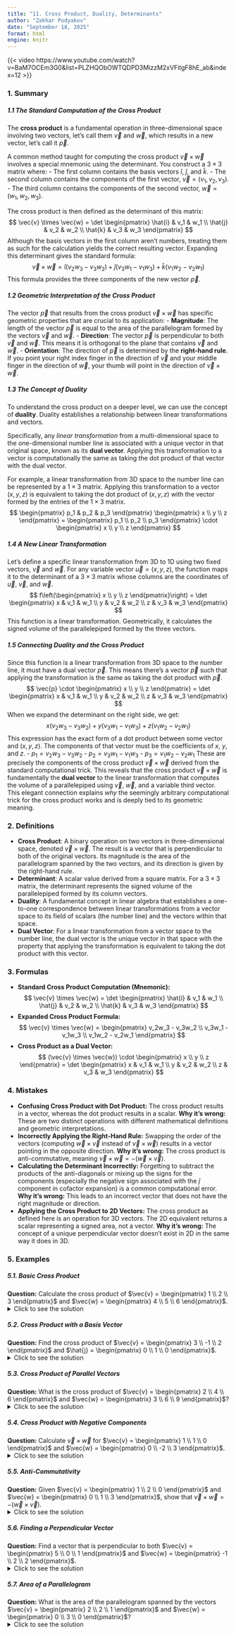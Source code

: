 ```yaml
---
title: "11. Cross Product, Duality, Determinants"
author: "Zakhar Podyakov"
date: "September 18, 2025"
format: html
engine: knitr
---
```


{{< video https://www.youtube.com/watch?v=BaM7OCEm3G0&list=PLZHQObOWTQDPD3MizzM2xVFitgF8hE_ab&index=12 >}}

<!-- [QUIZ]() | [FLASHCARDS]() -->

### **1. Summary**
##### **1.1 The Standard Computation of the Cross Product**
The **cross product** is a fundamental operation in three-dimensional space involving two vectors, let's call them $\vec{v}$ and $\vec{w}$, which results in a new vector, let's call it $\vec{p}$.

A common method taught for computing the cross product $\vec{v} \times \vec{w}$ involves a special mnemonic using the determinant. You construct a $3 \times 3$ matrix where:
- The first column contains the basis vectors $\hat{i}$, $\hat{j}$, and $\hat{k}$.
- The second column contains the components of the first vector, $\vec{v} = (v_1, v_2, v_3)$.
- The third column contains the components of the second vector, $\vec{w} = (w_1, w_2, w_3)$.

<!-- DIAGRAM HERE -->

The cross product is then defined as the determinant of this matrix:
$$
\vec{v} \times \vec{w} = \det \begin{pmatrix} \hat{i} & v_1 & w_1 \\ \hat{j} & v_2 & w_2 \\ \hat{k} & v_3 & w_3 \end{pmatrix}
$$
Although the basis vectors in the first column aren't numbers, treating them as such for the calculation yields the correct resulting vector. Expanding this determinant gives the standard formula:
$$
\vec{v} \times \vec{w} = \hat{i}(v_2w_3 - v_3w_2) + \hat{j}(v_3w_1 - v_1w_3) + \hat{k}(v_1w_2 - v_2w_1)
$$
This formula provides the three components of the new vector $\vec{p}$.

##### **1.2 Geometric Interpretation of the Cross Product**
The vector $\vec{p}$ that results from the cross product $\vec{v} \times \vec{w}$ has specific geometric properties that are crucial to its application:
- **Magnitude**: The length of the vector $\vec{p}$ is equal to the area of the parallelogram formed by the vectors $\vec{v}$ and $\vec{w}$.
- **Direction**: The vector $\vec{p}$ is perpendicular to both $\vec{v}$ and $\vec{w}$. This means it is orthogonal to the plane that contains $\vec{v}$ and $\vec{w}$.
- **Orientation**: The direction of $\vec{p}$ is determined by the **right-hand rule**. If you point your right index finger in the direction of $\vec{v}$ and your middle finger in the direction of $\vec{w}$, your thumb will point in the direction of $\vec{v} \times \vec{w}$.

<!-- DIAGRAM HERE -->

##### **1.3 The Concept of Duality**
To understand the cross product on a deeper level, we can use the concept of **duality**. Duality establishes a relationship between linear transformations and vectors.

Specifically, any *linear transformation* from a multi-dimensional space to the one-dimensional number line is associated with a unique vector in that original space, known as its **dual vector**. Applying this transformation to a vector is computationally the same as taking the dot product of that vector with the dual vector.

For example, a linear transformation from 3D space to the number line can be represented by a $1 \times 3$ matrix. Applying this transformation to a vector $(x, y, z)$ is equivalent to taking the dot product of $(x, y, z)$ with the vector formed by the entries of the $1 \times 3$ matrix.
$$
\begin{pmatrix} p_1 & p_2 & p_3 \end{pmatrix} \begin{pmatrix} x \\ y \\ z \end{pmatrix} = \begin{pmatrix} p_1 \\ p_2 \\ p_3 \end{pmatrix} \cdot \begin{pmatrix} x \\ y \\ z \end{pmatrix}
$$

##### **1.4 A New Linear Transformation**
Let's define a specific linear transformation from 3D to 1D using two fixed vectors, $\vec{v}$ and $\vec{w}$. For any variable vector $\vec{u} = (x, y, z)$, the function maps it to the determinant of a $3 \times 3$ matrix whose columns are the coordinates of $\vec{u}$, $\vec{v}$, and $\vec{w}$.
$$
f\left(\begin{pmatrix} x \\ y \\ z \end{pmatrix}\right) = \det \begin{pmatrix} x & v_1 & w_1 \\ y & v_2 & w_2 \\ z & v_3 & w_3 \end{pmatrix}
$$
This function is a linear transformation. Geometrically, it calculates the signed volume of the parallelepiped formed by the three vectors.

##### **1.5 Connecting Duality and the Cross Product**
Since this function is a linear transformation from 3D space to the number line, it must have a dual vector $\vec{p}$. This means there's a vector $\vec{p}$ such that applying the transformation is the same as taking the dot product with $\vec{p}$.
$$
\vec{p} \cdot \begin{pmatrix} x \\ y \\ z \end{pmatrix} = \det \begin{pmatrix} x & v_1 & w_1 \\ y & v_2 & w_2 \\ z & v_3 & w_3 \end{pmatrix}
$$
When we expand the determinant on the right side, we get:
$$
x(v_2w_3 - v_3w_2) + y(v_3w_1 - v_1w_3) + z(v_1w_2 - v_2w_1)
$$
This expression has the exact form of a dot product between some vector and $(x, y, z)$. The components of that vector must be the coefficients of $x$, $y$, and $z$.
- $p_1 = v_2w_3 - v_3w_2$
- $p_2 = v_3w_1 - v_1w_3$
- $p_3 = v_1w_2 - v_2w_1$
These are precisely the components of the cross product $\vec{v} \times \vec{w}$ derived from the standard computational trick. This reveals that the cross product $\vec{v} \times \vec{w}$ is fundamentally the **dual vector** to the linear transformation that computes the volume of a parallelepiped using $\vec{v}$, $\vec{w}$, and a variable third vector. This elegant connection explains *why* the seemingly arbitrary computational trick for the cross product works and is deeply tied to its geometric meaning.

### **2. Definitions**
* **Cross Product**: A binary operation on two vectors in three-dimensional space, denoted $\vec{v} \times \vec{w}$. The result is a vector that is perpendicular to both of the original vectors. Its magnitude is the area of the parallelogram spanned by the two vectors, and its direction is given by the right-hand rule.
* **Determinant**: A scalar value derived from a square matrix. For a $3 \times 3$ matrix, the determinant represents the signed volume of the parallelepiped formed by its column vectors.
* **Duality**: A fundamental concept in linear algebra that establishes a one-to-one correspondence between linear transformations from a vector space to its field of scalars (the number line) and the vectors within that space.
* **Dual Vector**: For a linear transformation from a vector space to the number line, the dual vector is the unique vector in that space with the property that applying the transformation is equivalent to taking the dot product with this vector.

### **3. Formulas**
* **Standard Cross Product Computation (Mnemonic):**
  $$
  \vec{v} \times \vec{w} = \det \begin{pmatrix} \hat{i} & v_1 & w_1 \\ \hat{j} & v_2 & w_2 \\ \hat{k} & v_3 & w_3 \end{pmatrix}
  $$
* **Expanded Cross Product Formula:**
  $$
  \vec{v} \times \vec{w} = \begin{pmatrix} v_2w_3 - v_3w_2 \\ v_3w_1 - v_1w_3 \\ v_1w_2 - v_2w_1 \end{pmatrix}
  $$
* **Cross Product as a Dual Vector:**
  $$
  (\vec{v} \times \vec{w}) \cdot \begin{pmatrix} x \\ y \\ z \end{pmatrix} = \det \begin{pmatrix} x & v_1 & w_1 \\ y & v_2 & w_2 \\ z & v_3 & w_3 \end{pmatrix}
  $$

### **4. Mistakes**
* **Confusing Cross Product with Dot Product:** The cross product results in a vector, whereas the dot product results in a scalar. **Why it's wrong:** These are two distinct operations with different mathematical definitions and geometric interpretations.
* **Incorrectly Applying the Right-Hand Rule:** Swapping the order of the vectors (computing $\vec{w} \times \vec{v}$ instead of $\vec{v} \times \vec{w}$) results in a vector pointing in the opposite direction. **Why it's wrong:** The cross product is anti-commutative, meaning $\vec{v} \times \vec{w} = -(\vec{w} \times \vec{v})$.
* **Calculating the Determinant Incorrectly:** Forgetting to subtract the products of the anti-diagonals or mixing up the signs for the components (especially the negative sign associated with the $\hat{j}$ component in cofactor expansion) is a common computational error. **Why it's wrong:** This leads to an incorrect vector that does not have the right magnitude or direction.
* **Applying the Cross Product to 2D Vectors:** The cross product as defined here is an operation for 3D vectors. The 2D equivalent returns a scalar representing a signed area, not a vector. **Why it's wrong:** The concept of a unique perpendicular vector doesn't exist in 2D in the same way it does in 3D.

### **5. Examples**
##### **5.1. Basic Cross Product**
**Question:** Calculate the cross product of $\vec{v} = \begin{pmatrix} 1 \\ 2 \\ 3 \end{pmatrix}$ and $\vec{w} = \begin{pmatrix} 4 \\ 5 \\ 6 \end{pmatrix}$.
<details>
<summary>Click to see the solution</summary>
We set up the determinant:
$$
\vec{v} \times \vec{w} = \det \begin{pmatrix} \hat{i} & 1 & 4 \\ \hat{j} & 2 & 5 \\ \hat{k} & 3 & 6 \end{pmatrix}
$$
Now, we expand along the first column:
$$
= \hat{i}(2 \cdot 6 - 3 \cdot 5) - \hat{j}(1 \cdot 6 - 3 \cdot 4) + \hat{k}(1 \cdot 5 - 2 \cdot 4)
$$
$$
= \hat{i}(12 - 15) - \hat{j}(6 - 12) + \hat{k}(5 - 8)
$$
$$
= -3\hat{i} + 6\hat{j} - 3\hat{k}
$$

**Answer:** The resulting vector is **$\begin{pmatrix} -3 \\ 6 \\ -3 \end{pmatrix}$**.
</details>

##### **5.2. Cross Product with a Basis Vector**
**Question:** Find the cross product of $\vec{v} = \begin{pmatrix} 3 \\ -1 \\ 2 \end{pmatrix}$ and $\hat{j} = \begin{pmatrix} 0 \\ 1 \\ 0 \end{pmatrix}$.
<details>
<summary>Click to see the solution</summary>
Set up the determinant:
$$
\vec{v} \times \hat{j} = \det \begin{pmatrix} \hat{i} & 3 & 0 \\ \hat{j} & -1 & 1 \\ \hat{k} & 2 & 0 \end{pmatrix}
$$
Expand the determinant:
$$
= \hat{i}(-1 \cdot 0 - 2 \cdot 1) - \hat{j}(3 \cdot 0 - 2 \cdot 0) + \hat{k}(3 \cdot 1 - (-1) \cdot 0)
$$
$$
= \hat{i}(-2) - \hat{j}(0) + \hat{k}(3)
$$
$$
= -2\hat{i} + 3\hat{k}
$$

**Answer:** The resulting vector is **$\begin{pmatrix} -2 \\ 0 \\ 3 \end{pmatrix}$**.
</details>

##### **5.3. Cross Product of Parallel Vectors**
**Question:** What is the cross product of $\vec{v} = \begin{pmatrix} 2 \\ 4 \\ 6 \end{pmatrix}$ and $\vec{w} = \begin{pmatrix} 3 \\ 6 \\ 9 \end{pmatrix}$?
<details>
<summary>Click to see the solution</summary>
Note that $\vec{w} = 1.5 \cdot \vec{v}$, so the vectors are parallel. The area of the parallelogram they span should be zero. Let's verify with the formula.
$$
\vec{v} \times \vec{w} = \det \begin{pmatrix} \hat{i} & 2 & 3 \\ \hat{j} & 4 & 6 \\ \hat{k} & 6 & 9 \end{pmatrix}
$$
$$
= \hat{i}(4 \cdot 9 - 6 \cdot 6) - \hat{j}(2 \cdot 9 - 6 \cdot 3) + \hat{k}(2 \cdot 6 - 4 \cdot 3)
$$
$$
= \hat{i}(36 - 36) - \hat{j}(18 - 18) + \hat{k}(12 - 12)
$$
$$
= 0\hat{i} - 0\hat{j} + 0\hat{k}
$$

**Answer:** The resulting vector is the zero vector, **$\begin{pmatrix} 0 \\ 0 \\ 0 \end{pmatrix}$**.
</details>

##### **5.4. Cross Product with Negative Components**
**Question:** Calculate $\vec{v} \times \vec{w}$ for $\vec{v} = \begin{pmatrix} 1 \\ 1 \\ 0 \end{pmatrix}$ and $\vec{w} = \begin{pmatrix} 0 \\ -2 \\ 3 \end{pmatrix}$.
<details>
<summary>Click to see the solution</summary>
Set up the determinant:
$$
\vec{v} \times \vec{w} = \det \begin{pmatrix} \hat{i} & 1 & 0 \\ \hat{j} & 1 & -2 \\ \hat{k} & 0 & 3 \end{pmatrix}
$$
Expand the determinant:
$$
= \hat{i}(1 \cdot 3 - 0 \cdot (-2)) - \hat{j}(1 \cdot 3 - 0 \cdot 0) + \hat{k}(1 \cdot (-2) - 1 \cdot 0)
$$
$$
= \hat{i}(3) - \hat{j}(3) + \hat{k}(-2)
$$
$$
= 3\hat{i} - 3\hat{j} - 2\hat{k}
$$

**Answer:** The resulting vector is **$\begin{pmatrix} 3 \\ -3 \\ -2 \end{pmatrix}$**.
</details>

##### **5.5. Anti-Commutativity**
**Question:** Given $\vec{v} = \begin{pmatrix} 1 \\ 2 \\ 0 \end{pmatrix}$ and $\vec{w} = \begin{pmatrix} 0 \\ 1 \\ 3 \end{pmatrix}$, show that $\vec{v} \times \vec{w} = -(\vec{w} \times \vec{v})$.
<details>
<summary>Click to see the solution</summary>
First, calculate $\vec{v} \times \vec{w}$:
$$
\vec{v} \times \vec{w} = \det \begin{pmatrix} \hat{i} & 1 & 0 \\ \hat{j} & 2 & 1 \\ \hat{k} & 0 & 3 \end{pmatrix} = \hat{i}(6-0) - \hat{j}(3-0) + \hat{k}(1-0) = \begin{pmatrix} 6 \\ -3 \\ 1 \end{pmatrix}
$$
Next, calculate $\vec{w} \times \vec{v}$:
$$
\vec{w} \times \vec{v} = \det \begin{pmatrix} \hat{i} & 0 & 1 \\ \hat{j} & 1 & 2 \\ \hat{k} & 3 & 0 \end{pmatrix} = \hat{i}(0-6) - \hat{j}(0-3) + \hat{k}(0-1) = \begin{pmatrix} -6 \\ 3 \\ -1 \end{pmatrix}
$$
Comparing the two results:
$$
\begin{pmatrix} 6 \\ -3 \\ 1 \end{pmatrix} = - \begin{pmatrix} -6 \\ 3 \\ -1 \end{pmatrix}
$$

**Answer:** The property is verified.
</details>

##### **5.6. Finding a Perpendicular Vector**
**Question:** Find a vector that is perpendicular to both $\vec{v} = \begin{pmatrix} 5 \\ 0 \\ 1 \end{pmatrix}$ and $\vec{w} = \begin{pmatrix} -1 \\ 2 \\ 2 \end{pmatrix}$.
<details>
<summary>Click to see the solution</summary>
The cross product of two vectors yields a vector perpendicular to both.
$$
\vec{v} \times \vec{w} = \det \begin{pmatrix} \hat{i} & 5 & -1 \\ \hat{j} & 0 & 2 \\ \hat{k} & 1 & 2 \end{pmatrix}
$$
$$
= \hat{i}(0 \cdot 2 - 1 \cdot 2) - \hat{j}(5 \cdot 2 - 1 \cdot (-1)) + \hat{k}(5 \cdot 2 - 0 \cdot (-1))
$$
$$
= \hat{i}(-2) - \hat{j}(10 + 1) + \hat{k}(10)
$$
$$
= -2\hat{i} - 11\hat{j} + 10\hat{k}
$$

**Answer:** A vector perpendicular to both is **$\begin{pmatrix} -2 \\ -11 \\ 10 \end{pmatrix}$**.
</details>

##### **5.7. Area of a Parallelogram**
**Question:** What is the area of the parallelogram spanned by the vectors $\vec{v} = \begin{pmatrix} 2 \\ 2 \\ 1 \end{pmatrix}$ and $\vec{w} = \begin{pmatrix} 0 \\ 3 \\ 0 \end{pmatrix}$?
<details>
<summary>Click to see the solution</summary>
The area of the parallelogram is the magnitude of the cross product of the two vectors that define it.
First, find the cross product $\vec{p} = \vec{v} \times \vec{w}$:
$$
\vec{p} = \det \begin{pmatrix} \hat{i} & 2 & 0 \\ \hat{j} & 2 & 3 \\ \hat{k} & 1 & 0 \end{pmatrix} = \hat{i}(0-3) - \hat{j}(0-0) + \hat{k}(6-0) = \begin{pmatrix} -3 \\ 0 \\ 6 \end{pmatrix}
$$
Next, find the magnitude of $\vec{p}$:
$$
\|\vec{p}\| = \sqrt{(-3)^2 + 0^2 + 6^2} = \sqrt{9 + 36} = \sqrt{45} = 3\sqrt{5}
$$

**Answer:** The area of the parallelogram is **$3\sqrt{5}$** square units.
</details>